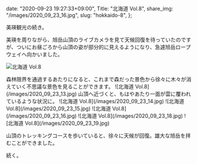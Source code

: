   date: "2020-09-23 19:27:33+09:00",
  Title: "北海道 Vol.8",
  share_img: "/images/2020_09_23_16.jpg",
  slug: "hokkaido-8",
};

美瑛観光の続き。

美瑛を周りながら、旭岳山頂のライブカメラを見て天候回復を待っていたのですが、ついにお昼ごろから山頂の姿が部分的に見えるようになり、急遽旭岳ロープウェイへ向かいました。

![北海道 Vol.8](/images/2020_09_23_12.jpg)

<span className="caption">
  森林限界を通過するあたりになると、これまで森だった景色から徐々に木々が消えていく不思議な景色を見ることができます。
</span>
![北海道 Vol.8](/images/2020_09_23_13.jpg)
<span className="caption">
  山頂へ近づくと、もはやあたり一面が雲に覆われているような状況に。
</span>
![北海道 Vol.8](/images/2020_09_23_14.jpg) ![北海道 Vol.8](/images/2020_09_23_15.jpg)
![北海道 Vol.8](/images/2020_09_23_16.jpg) ![北海道 Vol.8](/images/2020_09_23_18.jpg)
![北海道 Vol.8](/images/2020_09_23_19.jpg)

山頂のトレッキングコースを歩いていると、徐々に天候が回復。雄大な旭岳を拝むことができました。

続く。
